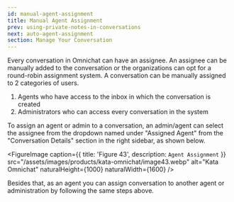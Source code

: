 ```yaml
---
id: manual-agent-assignment
title: Manual Agent Assignment
prev: using-private-notes-in-conversations
next: auto-agent-assignment
section: Manage Your Conversation
---
```


Every conversation in Omnichat can have an assignee. An assignee can be manually added to the conversation or the organizations can opt for a round-robin assignment system. A conversation can be manually assigned to 2 categories of users.

1. Agents who have access to the inbox in which the conversation is created
2. Administrators who can access every conversation in the system

To assign an agent or admin to a conversation, an admin/agent can select the assignee from the dropdown named under "Assigned Agent" from the "Conversation Details" section in the right sidebar, as shown below.

<FigureImage
  caption={{ title: 'Figure 43', description: `Agent Assignment` }}
  src="/assets/images/products/kata-omnichat/image43.webp"
  alt="Kata Omnichat"
  naturalHeight={1000}
  naturalWidth={1600}
/>

Besides that, as an agent you can assign conversation to another agent or administration by following the same steps above.
